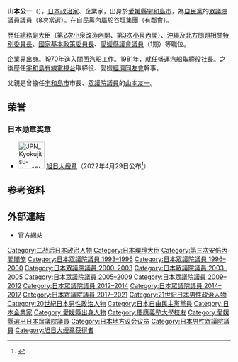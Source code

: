 {{Infobox Officeholder
| name  = 山本 公一
| original_name = 
| native_name_lang = 
| image = 
| imagesize = 
| country = {{JPN}}
| office = {{JPN}}第23任[[環境大臣|環境大臣]]<br />第7任{{link-ja|內閣府特命擔當大臣（原子能防災擔當）|内閣府特命担当大臣（原子力防災担当）|內閣府特命擔當大臣<br />（原子能防災）}}
| term_start = 	2016年8月3日
| term_end = 2017年8月3日
| primeminister = [[安倍晋三|安倍晋三]]
| predecessor = [[丸川珠代|丸川珠代]]
| successor = [[中川雅治|中川雅治]]
| office2 = {{JPN}}[[眾議院_(日本)|眾議院議員]]
|term_start2  = 1993年7月19日
|term_end2   = 2021年10月14日
|predecessor2 = 新設選區
|successor2   = {{link-ja|長谷川淳二|長谷川淳二}}
|constituency2= {{Plainlist|
* {{link-ja|愛媛縣第3區 (中選舉區)|愛媛県第3区 (中選挙区)|愛媛縣第3區}}（1993-1996）
* [[愛媛縣第4區|愛媛縣第4區]]（1996-2021）}} 
| office3= {{flagicon|Ehime}}[[愛媛縣|愛媛縣]]議會議員
|term_start3  = 1991年
|term_end3   = 1993年
| birth_date = {{birth date and age|1947|9|4}}
| birth_place = {{JPN}}[[愛媛縣|愛媛縣]][[宇和島市|宇和島市]]
| native_place = 
| parents = {{link-ja|山本友一|山本友一}}（父）
| relatives = 
| spouse = 
| party = [[自由民主黨_(日本)|自由民主黨]]
| alma_mater   = [[慶應義塾大學|慶應義塾大學]]經濟學部
| website      = [http://www.netwave.or.jp/~kochan-y/  官方網站]
}}
{{japanese||japanese=山本 公一|kana=やまもと こういち|romaji=Yamamoto Kōichi}}
'''山本公一'''（{{bd|1947年|9月4日|||Yamamoto Kōichi}}），[[日本|日本]][[政治家|政治家]]、企業家，出身於[[愛媛縣|愛媛縣]][[宇和島市|宇和島市]]，為[[自由民主黨_(日本)|自民黨]]的[[眾議院_(日本)|眾議院議員]]議員（8次當選）。在自民黨內屬於谷垣集團（[[宏池會_(谷垣派)|有鄰會]]）。

歷任[[總務副大臣|總務副大臣]]（[[第2次小泉內閣_(改造)|第2次小泉改造內閣]]、[[第3次小泉內閣|第3次小泉內閣]]）、[[沖繩及北方問題相關特別委員會|沖繩及北方問題相關特別委員長]]、[[國家基本政策委員會|國家基本政策委員長]]、[[愛媛縣議會|愛媛縣議會議員]]（1期）等職位。

企業界出身。1970年進入[[關西汽船|關西汽船]]工作。1981年，就任[[盛運汽船|盛運汽船]]取締役社長。之後歷任[[宇和島有線電視台|宇和島有線電視台]]取締役、愛媛[[經濟同友會|經濟同友會]]幹事。

父親是曾擔任[[宇和島市|宇和島市]]市長、[[眾議院_(日本)|眾議院議員]]的[[山本友一|山本友一]]。

==荣誉==
===日本勋章奖章===
* [[File:JPN_Kyokujitsu-sho_1Class_BAR.svg|60px]] [[旭日大绶章|旭日大绶章]]（2022年4月29日公布<ref>{{ja}}{{cite web |url=https://www8.cao.go.jp/shokun/hatsurei/r04haru/meibo_jokun/kyokujitsu-daijusho.pdf |title=令和4年春の叙勲受章者名簿 旭日大綬章受章者 |publisher=[[内阁府|内阁府]] |date=2022-04-29 |accessdate=2022-05-05 |archive-date=2021-05-02 |archive-url=https://web.archive.org/web/20220502052314/https://www8.cao.go.jp/shokun/hatsurei/r04haru/meibo_jokun/kyokujitsu-daijusho.pdf |dead-url=no }}</ref>）

== 参考资料 ==
{{Reflist}}

== 外部連結 ==
* [http://www.netwave.or.jp/~kochan-y/ 官方網站] {{Wayback|url=http://www.netwave.or.jp/~kochan-y/ |date=20160727213211 }}

{{start box}}
{{s-par}}
{{succession box
| title  = {{Flagicon|JPN}} [[確立政治倫理及修改公職選舉法相關特別委員會|確立政治倫理及修改公職選舉法相關特別委員長]]
| before = [[山本拓_(政治家)|山本拓]]
| years  = 2016年—
| after  = 現職
}}
{{succession box
| title  = {{Flagicon|JPN}} [[國家基本政策委員會|眾議院國家基本政策委員長]]
| before = [[古賀一成|古賀一成]]
| years  = 2012年—2014年
| after  = [[宮路和明|宮路和明]]
}}
{{succession box
| title  = {{Flagicon|JPN}} [[沖繩及北方問題相關特別委員會|沖繩及北方問題相關特別委員長]]
| before = [[藤村修|藤村修]]
| years  = 2009年—2010年
| after  = [[北村誠吾|北村誠吾]]
}}
{{Succession box
| title  = {{flagicon|JPN}} [[內閣委員會|眾議院內閣委員長]]
| years  = 2003年—2004年
| before = [[佐々木秀典|佐々木秀典]]
| after  = [[松下忠洋|松下忠洋]]
}}
{{s-off}}
{{Succession box
| title  = {{flagicon|JPN}} [[總務副大臣|總務副大臣]]
| titlenote  = 與[[今井宏_(政治家)|今井宏]]一起
| years  = 2004年—2005年
| before = [[田端正廣|田端正廣]]<br />[[山口俊一|山口俊一]]
| after  = [[菅義偉|菅義偉]]<br />[[山崎力|山崎力]]
}}
{{end box}}

{{環境大臣}}
{{第三次安倍內閣}}

{{DEFAULTSORT:Yamamoto Koichi}}
[[Category:二战后日本政治人物|Category:二战后日本政治人物]]
[[Category:日本環境大臣|Category:日本環境大臣]]
[[Category:第三次安倍內閣閣僚|Category:第三次安倍內閣閣僚]]
[[Category:日本眾議院議員_1993–1996|Category:日本眾議院議員 1993–1996]]
[[Category:日本眾議院議員_1996–2000|Category:日本眾議院議員 1996–2000]]
[[Category:日本眾議院議員_2000–2003|Category:日本眾議院議員 2000–2003]]
[[Category:日本眾議院議員_2003–2005|Category:日本眾議院議員 2003–2005]]
[[Category:日本眾議院議員_2005–2009|Category:日本眾議院議員 2005–2009]]
[[Category:日本眾議院議員_2009–2012|Category:日本眾議院議員 2009–2012]]
[[Category:日本眾議院議員_2012–2014|Category:日本眾議院議員 2012–2014]]
[[Category:日本眾議院議員_2014–2017|Category:日本眾議院議員 2014–2017]]
[[Category:日本眾議院議員_2017–2021|Category:日本眾議院議員 2017–2021]]
[[Category:21世紀日本男性政治人物|Category:21世紀日本男性政治人物]]
[[Category:20世紀日本男性政治人物|Category:20世紀日本男性政治人物]]
[[Category:日本自由民主黨黨員|Category:日本自由民主黨黨員]]
[[Category:日本企業家|Category:日本企業家]]
[[Category:愛媛縣出身人物|Category:愛媛縣出身人物]]
[[Category:慶應義塾大學校友|Category:慶應義塾大學校友]]
[[Category:愛媛縣選出日本眾議院議員|Category:愛媛縣選出日本眾議院議員]]
[[Category:日本地方议会议员|Category:日本地方议会议员]]
[[Category:日本男性眾議院議員|Category:日本男性眾議院議員]]
[[Category:旭日大绶章获得者|Category:旭日大绶章获得者]]